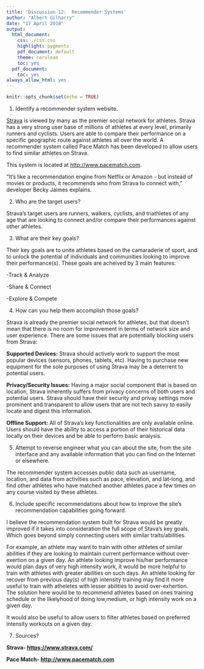 ```yaml
---
title: 'Discussion 12:  Recommender Systems'
author: "Albert Gilharry"
date: "17 April 2018"
output:
  html_document:
    css: ./css.css
    highlight: pygments
    pdf_document: default
    theme: cerulean
    toc: yes
  pdf_document:
    toc: yes
always_allow_html: yes
---
```


```r
knitr::opts_chunk$set(echo = TRUE)
```

1. Identify a recommender system website.

<div id = "solution">
[Strava](https://www.strava.com/) is viewed by many as the premier social network for athletes. Strava has a very strong user base of millions of athletes at every level, primarily runners and cyclists. Users are able to compare their performance on a specific geographic route against athletes all over the world. A recommender system called Pace Match has been developed to allow users to find similar athletes on Strava. 

This system is located at [http://www.pacematch.com](http://www.pacematch.com). 

"It's like a recommendation engine from Netflix or Amazon - but instead of movies or products, it recommends who from Strava to connect with," developer Becky Jaimes explains.
</div>

2. Who are the target users?

<div id = "solution">

Strava's target users are runners, walkers, cyclists, and triathletes of any age that are looking to connect and/or compare their performances against other athletes.

</div>

3.  What are their key goals?

<div id = "solution">

Their key goals are to unite athletes based on the camaraderie of sport, and to unlock the potential of individuals and communities looking to improve their performance(s). These goals are acheived by 3 main features:

  -Track & Analyze
  
  -Share & Connect
  
  -Explore & Compete
  
</div>

4. How can you help them accomplish those goals?

<div id = "solution">

Strava is already the premier social network for athletes, but that doesn't mean that there is no room for improvement in terms of network size and user experience. There are some issues that are potentially blocking users from Strava:

**Supported Devices:**
Strava should actively work to support the most popular devices (sensors, phones, tablets, etc). Having to purchase new equipment for the sole purposes of using Strava may be a deterrent to potential users.

**Privacy/Security Issues:**
Having a major social component that is based on location, Strava inherently suffers from privacy concerns of both users and potential users. Strava should have their security and privay settings more prominent and transparent to allow users that are not tech savvy to easily locate and digest this information.

**Offline Support:**
All of Strava's key functionalities are only available online. Users should have the ability to access a portion of their historical data locally on their devices and be able to perform basic analysis.
</div>

5. Attempt to reverse engineer what you can about the site, from the site interface and any available information that you can find on the Internet or elsewhere.

<div id = "solution">
The recommender system accesses public data such as username, location, and data from activities such as pace, elevation, and lat-long, and find other athletes who have matched another athletes pace a few times on any course visited by these athletes.
</div>

6. Include specific recommendations about how to improve the site's recommendation capabilities going forward. 

<div id = "solution">
I believe the recommendation system built for Strava would be greatly improved if it takes into consideration the full scope of Stava's key goals. Which goes beyond simply connecting users with similar traits/abilities. 

For example, an athlete may want to train with other athletes of similar abilities if they are looking to maintain current performance without over-exertion on a given day. An athlete looking improve his/her performance would plan days of very high intensity work, it would be more helpful to train with athletes with greater abilities on such days. An athlete looking for recover from previous day(s) of high intensity training may find it more useful to train with atheletes with lesser abilities to avoid over-exhertion. The solution here would be to recommend athletes based on ones training schedule or the likelyhood of doing low,medium, or high intensity work on a given day. 

It would also be useful to allow users to filter athletes based on preferred intensity workouts on a given day.
</div>

7. Sources?

<div id = "solution">
**Strava- [https://www.strava.com/](https://www.strava.com/)**

**Pace Match- [http://www.pacematch.com](http://www.pacematch.com)**
</div>